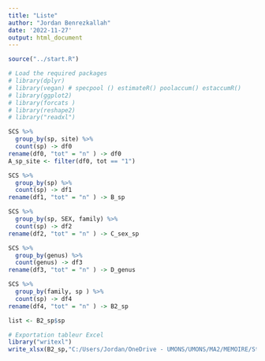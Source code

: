 ```yaml
---
title: "Liste"
author: "Jordan Benrezkallah"
date: '2022-11-27'
output: html_document
---
```


```r
source("../start.R")
```


```r
# Load the required packages
# library(dplyr)
# library(vegan) # specpool () estimateR() poolaccum() estaccumR()
# library(ggplot2)
# library(forcats )
# library(reshape2)
# library("readxl") 

```



```r
SCS %>%
  group_by(sp, site) %>%
  count(sp) -> df0 
rename(df0, "tot" = "n" ) -> df0
A_sp_site <- filter(df0, tot == "1")
```

```r
SCS %>%
  group_by(sp) %>%
  count(sp) -> df1 
rename(df1, "tot" = "n" ) -> B_sp
```

```r
SCS %>%
  group_by(sp, SEX, family) %>%
  count(sp) -> df2
rename(df2, "tot" = "n" ) -> C_sex_sp
```

```r
SCS %>%
  group_by(genus) %>%
  count(genus) -> df3
rename(df3, "tot" = "n" ) -> D_genus
```


```r
SCS %>%
  group_by(family, sp ) %>%
  count(sp) -> df4 
rename(df4, "tot" = "n" ) -> B2_sp
```

```r
list <- B2_sp$sp
```


```r
# Exportation tableur Excel
library("writexl")
write_xlsx(B2_sp,"C:/Users/Jordan/OneDrive - UMONS/UMONS/MA2/MEMOIRE/Statistique/R/STAT-MEMOIRE/Output/list_sp_label.xlsx")
```